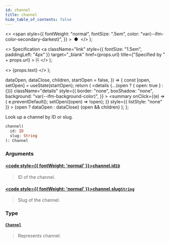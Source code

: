 ```yaml
---
id: channel
title: channel
hide_table_of_contents: false
---
```


  <>
    <span
      style={{
        fontWeight: "normal",
        fontSize: ".5em",
        color: "var(--ifm-color-secondary-darkest)",
      }}
    >
      &nbsp;●&nbsp;
    </span>
  </>
);

  <>
    Specification
    <a
      className="link"
      style={{ fontSize: "1.5em", paddingLeft: "4px" }}
      target="\_blank"
      href={props.url}
      title={"Specified by " + props.url}
    >
      ⎘
    </a>
  </>
);

  <>
    <span className={props.class}>{props.text}</span>
  </>
);


  dataOpen,
  dataClose,
  children,
  startOpen = false,
}) => {
  const [open, setOpen] = useState(startOpen);
  return (
    <details
      {...(open ? { open: true } : {})}
      className="details"
      style={{
        border: "none",
        boxShadow: "none",
        background: "var(--ifm-background-color)",
      }}
    >
      <summary
        onClick={(e) => {
          e.preventDefault();
          setOpen((open) => !open);
        }}
        style={{ listStyle: "none" }}
      >
        {open ? dataOpen : dataClose}
      </summary>
      {open && children}
    </details>
  );
};

Look up a channel by ID or slug.

```graphql
channel(
  id: ID
  slug: String
): Channel
```

### Arguments

#### [<code style={{ fontWeight: 'normal' }}>channel.<b>id</b></code>](#)<Bullet />[`ID`](../../../api-storefront/miscellaneous/scalars/id) <Badge class="badge badge--secondary" text="scalar"/>

> ID of the channel.

#### [<code style={{ fontWeight: 'normal' }}>channel.<b>slug</b></code>](#)<Bullet />[`String`](../../../api-storefront/miscellaneous/scalars/string) <Badge class="badge badge--secondary" text="scalar"/>

> Slug of the channel.
>
> <Badge text="Added in Saleor 3.6" class="secondary margin-bottom--sm" />

### Type

#### [`Channel`](../../../api-storefront/channels/objects/channel) <Badge class="badge badge--secondary" text="object"/>

> Represents channel.
